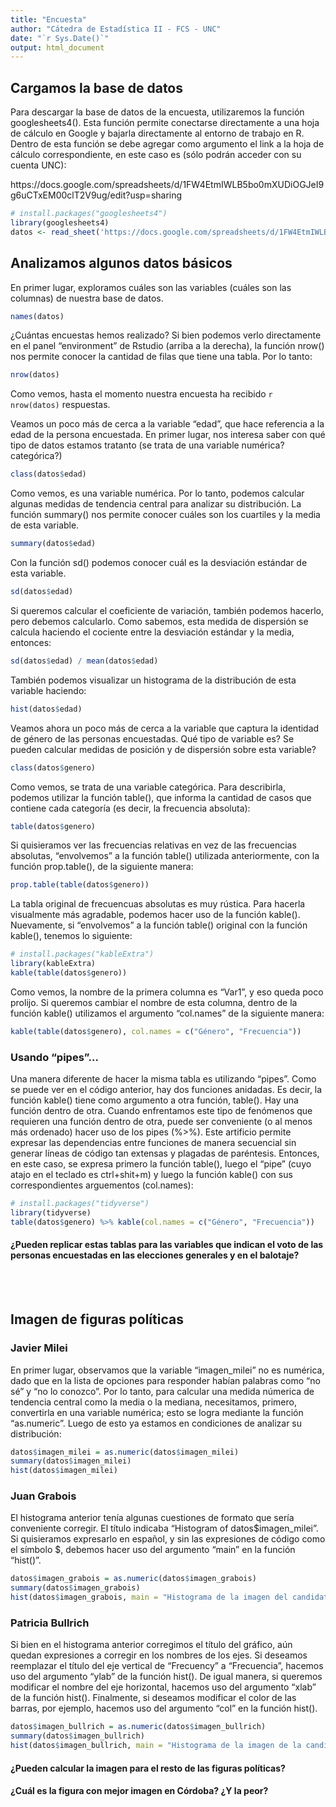 ```yaml
---
title: "Encuesta"
author: "Cátedra de Estadística II - FCS - UNC"
date: "`r Sys.Date()`"
output: html_document
---
```


## Cargamos la base de datos

Para descargar la base de datos de la encuesta, utilizaremos la función googlesheets4(). Esta función permite conectarse directamente a una hoja de cálculo en Google y bajarla directamente al entorno de trabajo en R. Dentro de esta función se debe agregar como argumento el link a la hoja de cálculo correspondiente, en este caso es (sólo podrán acceder con su cuenta UNC):

https://docs.google.com/spreadsheets/d/1FW4EtmIWLB5bo0mXUDiOGJeI9g6uCTxEM00clT2V9ug/edit?usp=sharing

```r
# install.packages("googlesheets4")
library(googlesheets4)
datos <- read_sheet('https://docs.google.com/spreadsheets/d/1FW4EtmIWLB5bo0mXUDiOGJeI9g6uCTxEM00clT2V9ug/edit?usp=sharing')
```

## Analizamos algunos datos básicos

En primer lugar, exploramos cuáles son las variables (cuáles son las columnas) de nuestra base de datos.

```r
names(datos)
```

¿Cuántas encuestas hemos realizado? Si bien podemos verlo directamente en el panel "environment" de Rstudio (arriba a la derecha), la función nrow() nos permite conocer la cantidad de filas que tiene una tabla. Por lo tanto: 

```r
nrow(datos)
```
Como vemos, hasta el momento nuestra encuesta ha recibido  `r nrow(datos)` respuestas.

Veamos un poco más de cerca a la variable "edad", que hace referencia a la edad de la persona encuestada. En primer lugar, nos interesa saber con qué tipo de datos estamos tratanto (se trata de una variable numérica? categórica?)

```r
class(datos$edad)
```
Como vemos, es una variable numérica. Por lo tanto, podemos calcular algunas medidas de tendencia central para analizar su distribución. La función summary() nos permite conocer cuáles son los cuartiles y la media de esta variable.

```r
summary(datos$edad)
```

Con la función sd() podemos conocer cuál es la desviación estándar de esta variable.

```r
sd(datos$edad)
```

Si queremos calcular el coeficiente de variación, también podemos hacerlo, pero debemos calcularlo. Como sabemos, esta medida de dispersión se calcula haciendo el cociente entre la desviación estándar y la media, entonces:

```r
sd(datos$edad) / mean(datos$edad)
```

También podemos visualizar un histograma de la distribución de esta variable haciendo:

```r
hist(datos$edad)
```

Veamos ahora un poco más de cerca a la variable que captura la identidad de género de las personas encuestadas. Qué tipo de variable es? Se pueden calcular medidas de posición y de dispersión sobre esta variable?

```r
class(datos$genero)
```
Como vemos, se trata de una variable categórica. Para describirla, podemos utilizar la función table(), que informa la cantidad de casos que contiene cada categoría (es decir, la frecuencia absoluta):

```r
table(datos$genero)
```

Si quisieramos ver las frecuencias relativas en vez de las frecuencias absolutas, "envolvemos" a la función table() utilizada anteriormente, con la función prop.table(), de la siguiente manera:

```r
prop.table(table(datos$genero))
```
La tabla original de frecuencuas absolutas es muy rústica. Para hacerla visualmente más agradable, podemos hacer uso de la función kable(). Nuevamente, si "envolvemos" a la función table() original con la función kable(), tenemos lo siguiente:

```r
# install.packages("kableExtra")
library(kableExtra)
kable(table(datos$genero))
```

Como vemos, la nombre de la primera columna es "Var1", y eso queda poco prolijo. Si queremos cambiar el nombre de esta columna, dentro de la función kable() utilizamos el argumento "col.names" de la siguiente manera:

```r
kable(table(datos$genero), col.names = c("Género", "Frecuencia"))
```

### Usando "pipes"...

Una manera diferente de hacer la misma tabla es utilizando "pipes". Como se puede ver en el código anterior, hay dos funciones anidadas. Es decir, la función kable() tiene como argumento a otra función, table(). Hay una función dentro de otra. Cuando enfrentamos este tipo de fenómenos que requieren una función dentro de otra, puede ser conveniente (o al menos más ordenado) hacer uso de los pipes (%>%). Este artificio permite expresar las dependencias entre funciones de manera secuencial sin generar líneas de código tan extensas y plagadas de paréntesis. Entonces, en este caso, se expresa primero la función table(), luego el "pipe" (cuyo atajo en el teclado es ctrl+shit+m) y luego la función kable() con sus correspondientes arguementos (col.names):

```r
# install.packages("tidyverse")
library(tidyverse)
table(datos$genero) %>% kable(col.names = c("Género", "Frecuencia"))
```

#### ¿Pueden replicar estas tablas para las variables que indican el voto de las personas encuestadas en las elecciones generales y en el balotaje?

<br></br>

## Imagen de figuras políticas


### Javier Milei

En primer lugar, observamos que la variable "imagen_milei" no es numérica, dado que en la lista de opciones para responder habían palabras como "no sé" y "no lo conozco". Por lo tanto, para calcular una medida númerica de tendencia central como la media o la mediana, necesitamos, primero, convertirla en una variable numérica; esto se logra mediante la función "as.numeric". Luego de esto ya estamos en condiciones de analizar su distribución:

```r
datos$imagen_milei = as.numeric(datos$imagen_milei)
summary(datos$imagen_milei)
hist(datos$imagen_milei)
```

### Juan Grabois

El histograma anterior tenía algunas cuestiones de formato que sería conveniente corregir. El título indicaba "Histogram of datos$imagen_milei". Si quisieramos expresarlo en español, y sin las expresiones de código como el símbolo \$, debemos hacer uso del argumento "main" en la función "hist()".

```r
datos$imagen_grabois = as.numeric(datos$imagen_grabois)
summary(datos$imagen_grabois)
hist(datos$imagen_grabois, main = "Histograma de la imagen del candidato")
```

### Patricia Bullrich

Si bien en el histograma anterior corregimos el título del gráfico, aún quedan expresiones a corregir en los nombres de los ejes. Si deseamos reemplazar el título del eje vertical de "Frecuency" a "Frecuencia", hacemos uso del argumento "ylab" de la función hist(). De igual manera, si queremos modificar el nombre del eje horizontal, hacemos uso del argumento "xlab" de la función hist(). Finalmente, si deseamos modificar el color de las barras, por ejemplo, hacemos uso del argumento "col" en la función hist().

```r
datos$imagen_bullrich = as.numeric(datos$imagen_bullrich)
summary(datos$imagen_bullrich)
hist(datos$imagen_bullrich, main = "Histograma de la imagen de la candidata", ylab =  "Frecuencia", xlab = "Puntaje", col = "lightblue")
```

#### ¿Pueden calcular la imagen para el resto de las figuras políticas?

#### ¿Cuál es la figura con mejor imagen en Córdoba? ¿Y la peor?

<br></br>
<br></br>